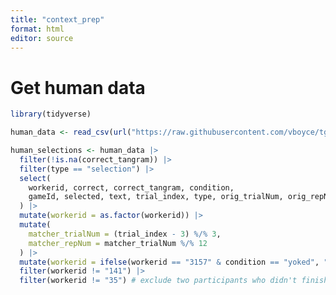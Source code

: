 ```yaml
---
title: "context_prep"
format: html
editor: source
---
```


# Get human data

```r
library(tidyverse)

human_data <- read_csv(url("https://raw.githubusercontent.com/vboyce/tg-matcher/refs/heads/main/data/tgmatcheryoked-trials.csv"))
```

```r
human_selections <- human_data |>
  filter(!is.na(correct_tangram)) |>
  filter(type == "selection") |>
  select(
    workerid, correct, correct_tangram, condition,
    gameId, selected, text, trial_index, type, orig_trialNum, orig_repNum
  ) |>
  mutate(workerid = as.factor(workerid)) |>
  mutate(
    matcher_trialNum = (trial_index - 3) %/% 3,
    matcher_repNum = matcher_trialNum %/% 12
  ) |>
  mutate(workerid = ifelse(workerid == "3157" & condition == "yoked", "3157a", workerid)) |> # somehow two participants were assigned to 3157 -- but each set looks complete?
  filter(workerid != "141") |>
  filter(workerid != "35") # exclude two participants who didn't finish
```

